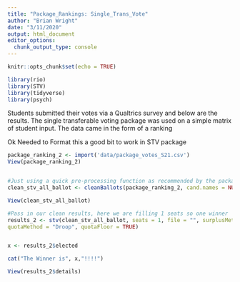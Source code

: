```yaml
---
title: "Package_Rankings: Single_Trans_Vote"
author: "Brian Wright"
date: "3/11/2020"
output: html_document
editor_options: 
  chunk_output_type: console
---
```


```r
knitr::opts_chunk$set(echo = TRUE)
```

```r
library(rio)
library(STV)
library(tidyverse)
library(psych)
```

Students submitted their votes via a Qualtrics survey and below are the results. The single transferable voting package was used on a simple matrix of student input. The data came in the form of a ranking 

Ok Needed to Format this a good bit to work in STV package

```r
package_ranking_2 <- import('data/package_votes_S21.csv')
View(package_ranking_2)


#Just using a quick pre-processing function as recommended by the package
clean_stv_all_ballot <- cleanBallots(package_ranking_2, cand.names = NULL)

View(clean_stv_all_ballot)

#Pass in our clean results, here we are filling 1 seats so one winner
results_2 <- stv(clean_stv_all_ballot, seats = 1, file = "", surplusMethod = "Cambridge",
quotaMethod = "Droop", quotaFloor = TRUE)


x <- results_2$elected

cat("The Winner is", x,"!!!!")

View(results_2$details)



```

